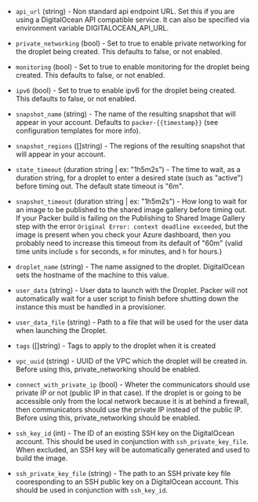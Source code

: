 <!-- Code generated from the comments of the Config struct in builder/digitalocean/config.go; DO NOT EDIT MANUALLY -->

- `api_url` (string) - Non standard api endpoint URL. Set this if you are
  using a DigitalOcean API compatible service. It can also be specified via
  environment variable DIGITALOCEAN_API_URL.

- `private_networking` (bool) - Set to true to enable private networking
  for the droplet being created. This defaults to false, or not enabled.

- `monitoring` (bool) - Set to true to enable monitoring for the droplet
  being created. This defaults to false, or not enabled.

- `ipv6` (bool) - Set to true to enable ipv6 for the droplet being
  created. This defaults to false, or not enabled.

- `snapshot_name` (string) - The name of the resulting snapshot that will
  appear in your account. Defaults to `packer-{{timestamp}}` (see
  configuration templates for more info).

- `snapshot_regions` ([]string) - The regions of the resulting
  snapshot that will appear in your account.

- `state_timeout` (duration string | ex: "1h5m2s") - The time to wait, as a duration string, for a
  droplet to enter a desired state (such as "active") before timing out. The
  default state timeout is "6m".

- `snapshot_timeout` (duration string | ex: "1h5m2s") - How long to wait for an image to be published to the shared image
  gallery before timing out. If your Packer build is failing on the
  Publishing to Shared Image Gallery step with the error `Original Error:
  context deadline exceeded`, but the image is present when you check your
  Azure dashboard, then you probably need to increase this timeout from
  its default of "60m" (valid time units include `s` for seconds, `m` for
  minutes, and `h` for hours.)

- `droplet_name` (string) - The name assigned to the droplet. DigitalOcean
  sets the hostname of the machine to this value.

- `user_data` (string) - User data to launch with the Droplet. Packer will
  not automatically wait for a user script to finish before shutting down the
  instance this must be handled in a provisioner.

- `user_data_file` (string) - Path to a file that will be used for the user
  data when launching the Droplet.

- `tags` ([]string) - Tags to apply to the droplet when it is created

- `vpc_uuid` (string) - UUID of the VPC which the droplet will be created in. Before using this,
  private_networking should be enabled.

- `connect_with_private_ip` (bool) - Wheter the communicators should use private IP or not (public IP in that case).
  If the droplet is or going to be accessible only from the local network because
  it is at behind a firewall, then communicators should use the private IP
  instead of the public IP. Before using this, private_networking should be enabled.

- `ssh_key_id` (int) - The ID of an existing SSH key on the DigitalOcean account. This should be
  used in conjunction with `ssh_private_key_file`. When excluded, an SSH key
  will be automatically generated and used to build the image.

- `ssh_private_key_file` (string) - The path to an SSH private key file cooresponding to an SSH public key on
  a DigitalOcean account. This should be used in conjunction with `ssh_key_id`.

<!-- End of code generated from the comments of the Config struct in builder/digitalocean/config.go; -->
